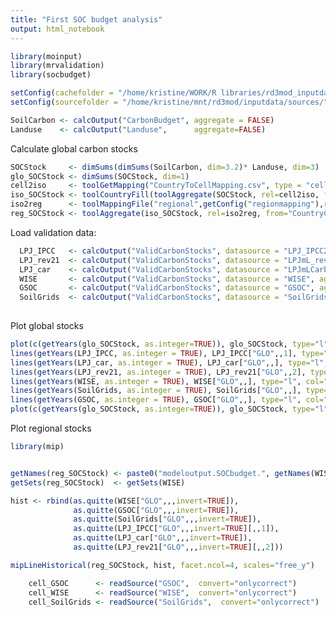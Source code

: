 ```yaml
---
title: "First SOC budget analysis"
output: html_notebook
---
```


```r
library(moinput)
library(mrvalidation)
library(socbudget)

setConfig(cachefolder = "/home/kristine/WORK/R libraries/rd3mod_inputdata/cache/rev4.18.cellpanda/", forcecache = TRUE)
setConfig(sourcefolder = "/home/kristine/mnt/rd3mod/inputdata/sources/")

SoilCarbon <- calcOutput("CarbonBudget", aggregate = FALSE)
Landuse    <- calcOutput("Landuse",      aggregate=FALSE)

```

Calculate global carbon stocks

```r

SOCStock     <- dimSums(dimSums(SoilCarbon, dim=3.2)* Landuse, dim=3)
glo_SOCStock <- dimSums(SOCStock, dim=1) 
cell2iso     <- toolGetMapping("CountryToCellMapping.csv", type = "cell")
iso_SOCStock <- toolCountryFill(toolAggregate(SOCStock, rel=cell2iso, from="celliso", to="iso", dim=1), fill=0)
iso2reg      <- toolMappingFile("regional",getConfig("regionmapping"),readcsv = TRUE)
reg_SOCStock <- toolAggregate(iso_SOCStock, rel=iso2reg, from="CountryCode", to="RegionCode")

```

Load validation data:

```r

  LPJ_IPCC   <- calcOutput("ValidCarbonStocks", datasource = "LPJ_IPCC2006", aggregate="REG+GLO", try=TRUE)
  LPJ_rev21  <- calcOutput("ValidCarbonStocks", datasource = "LPJmL_rev21", aggregate="REG+GLO", try=TRUE)
  LPJ_car    <- calcOutput("ValidCarbonStocks", datasource = "LPJmLCarbon", aggregate="REG+GLO", try=TRUE)
  WISE       <- calcOutput("ValidCarbonStocks", datasource = "WISE", aggregate="REG+GLO", try=TRUE)
  GSOC       <- calcOutput("ValidCarbonStocks", datasource = "GSOC", aggregate="REG+GLO", try=TRUE)
  SoilGrids  <- calcOutput("ValidCarbonStocks", datasource = "SoilGrids", aggregate="REG+GLO", try=TRUE)
  
```

Plot global stocks

```r

plot(c(getYears(glo_SOCStock, as.integer=TRUE)), glo_SOCStock, type="l", col="red", xlim=c(1951,2017),  ylim=c(400000,1300000))
lines(getYears(LPJ_IPCC, as.integer = TRUE), LPJ_IPCC["GLO",,1], type="l", col="green")
lines(getYears(LPJ_car, as.integer = TRUE), LPJ_car["GLO",,], type="l", col="darkgreen")
lines(getYears(LPJ_rev21, as.integer = TRUE), LPJ_rev21["GLO",,2], type="l", col="lightgreen")
lines(getYears(WISE, as.integer = TRUE), WISE["GLO",,], type="l", col="brown")
lines(getYears(SoilGrids, as.integer = TRUE), SoilGrids["GLO",,], type="l", col="blue")
lines(getYears(GSOC, as.integer = TRUE), GSOC["GLO",,], type="l", col="pink")
plot(c(getYears(glo_SOCStock, as.integer=TRUE)), glo_SOCStock, type="l", col="red")
```



Plot regional stocks

```r

library(mip)


getNames(reg_SOCStock) <- paste0("modeloutput.SOCbudget.", getNames(WISE,dim=3))
getSets(reg_SOCStock)  <- getSets(WISE) 

hist <- rbind(as.quitte(WISE["GLO",,,invert=TRUE]),
              as.quitte(GSOC["GLO",,,invert=TRUE]),
              as.quitte(SoilGrids["GLO",,,invert=TRUE]),
              as.quitte(LPJ_IPCC["GLO",,,invert=TRUE][,,1]),
              as.quitte(LPJ_car["GLO",,,invert=TRUE]),
              as.quitte(LPJ_rev21["GLO",,,invert=TRUE][,,2]))

mipLineHistorical(reg_SOCStock, hist, facet.ncol=4, scales="free_y")

```


```r
    cell_GSOC      <- readSource("GSOC",  convert="onlycorrect")
    cell_WISE      <- readSource("WISE",  convert="onlycorrect")
    cell_SoilGrids <- readSource("SoilGrids",  convert="onlycorrect")
  
```
```r



```

